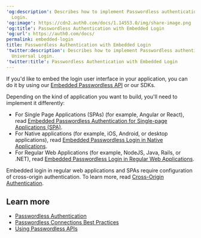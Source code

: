 ---
'og:description': Describes how to implement Passwordless authentication with Universal
  Login.
'og:image': https://cdn2.auth0.com/docs/1.14553.0/img/share-image.png
'og:title': Passwordless Authentication with Embedded Login
'og:url': https://auth0.com/docs/
permalink: embedded-login
title: Passwordless Authentication with Embedded Login
'twitter:description': Describes how to implement Passwordless authentication with
  Universal Login.
'twitter:title': Passwordless Authentication with Embedded Login
---
If you'd like to embed the login user interface in your application, you can do it by using our [Embedded Passwordless API](/docs/authenticate/passwordless/implement-login/embedded-login/relevant-api-endpoints) or our SDKs.

Depending on the kind of application you want to build, you'll need to implement it differently:

* For Single Page Applications (SPAs) (for example, Angular or React), read [Embedded Passwordless Authentication for Single-page Applications (SPA)](/docs/authenticate/passwordless/implement-login/embedded-login/spa).
* For Native applications (for example, iOS, Android, or desktop applications), read [Embedded Passwordless Login in Native Applications](/docs/authenticate/passwordless/implement-login/embedded-login/native).
* For Regular Web Applications (for example, NodeJS, Java, Rails, or .NET), read [Embedded Passwordless Login in Regular Web Applications](/docs/authenticate/passwordless/implement-login/embedded-login/webapps).

Embedded login in regular web applications and SPAs require configuration of cross-origin authentication. To learn more, read [Cross-Origin Authentication](/docs/authenticate/login/cross-origin-authentication).

## Learn more

* [Passwordless Authentication](/docs/authenticate/passwordless)
* [Passwordless Connections Best Practices](/docs/authenticate/passwordless/best-practices)
* [Using Passwordless APIs](/docs/authenticate/passwordless/implement-login/embedded-login/relevant-api-endpoints)